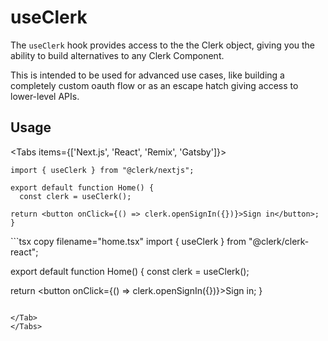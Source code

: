
# useClerk

The `useClerk` hook provides access to the the Clerk object, giving you the ability to build alternatives to any Clerk Component.

<Callout type="warning">
  This is intended to be used for advanced use cases, like building a completely
  custom oauth flow or as an escape hatch giving access to lower-level APIs.
</Callout>

## Usage

<Tabs items={['Next.js', 'React', 'Remix', 'Gatsby']}>
<Tab>
```tsx copy filename="pages/index.tsx"
import { useClerk } from "@clerk/nextjs";

export default function Home() {
  const clerk = useClerk();

return <button onClick={() => clerk.openSignIn({})}>Sign in</button>;
}

````
</Tab>
<Tab>
```tsx copy filename="home.tsx"
import { useClerk } from "@clerk/clerk-react";

export default function Home() {
  const clerk = useClerk();

  return <button onClick={() => clerk.openSignIn({})}>Sign in</button>;
}
````

</Tab>
</Tabs>
